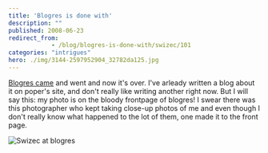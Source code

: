 ```yaml
---
title: 'Blogres is done with'
description: ""
published: 2008-06-23
redirect_from: 
            - /blog/blogres-is-done-with/swizec/101
categories: "intrigues"
hero: ./img/3144-2597952904_32782da125.jpg
---
```

[Blogres came](http://swizec.com/index.php/mode=news/id=329) and went and now it&#x27;s over. I&#x27;ve arleady written a blog about it on poper&#x27;s site, and don&#x27;t really like writing another right now. But I will say this: my photo is on the bloody frontpage of blogres! I swear there was this photographer who kept taking close-up photos of me and even though I don&#x27;t really know what happened to the lot of them, one made it to the front page.

![Swizec at blogres](./img/3144-2597952904_32782da125.jpg "Swizec at blogres")